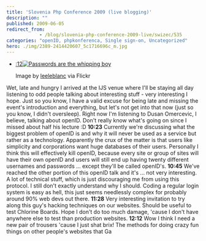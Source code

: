 ```yaml
---
title: 'Slovenia Php Conference 2009 (live blogging)'
description: ""
published: 2009-06-05
redirect_from: 
            - /blog/slovenia-php-conference-2009-live/swizec/535
categories: "openID, phpkonferenca, Single sign-on, Uncategorized"
hero: ./img/2389-2414420607_5c1716696c_m.jpg
---
```

- [:12![Passwords are the whipping boy](./img/2389-2414420607_5c1716696c_m.jpg "Passwords are the whipping boy")](http://www.flickr.com/photos/21369373@N00/2414420607)

  Image by [leeleblanc](http://www.flickr.com/photos/21369373@N00/2414420607) via Flickr

Wet, late and hungry I arrived at the IJS venue where I&#x27;ll be staying all day listening to odd people talking about interesting stuff - very interesting I hope. Just so you know, I have a valid excuse for being late and missing the event&#x27;s introduction and everything, but let&#x27;s not get into that now (just so you know, I didn&#x27;t oversleep). Right now I&#x27;m listening to Dusan Omercevic, I believe, talking about openID. Don&#x27;t really know what&#x27;s going on since I missed about half his lecture :D **10:23** Currently we&#x27;re discussing what the biggest problem of openID is and why it will never be used as a service but rather as a technology. Apparently the crux of the matter is that users like simplicity and corporations want huge databases of their users. Personally I think this will effectively kill openID, because every site or group of sites will have their own openID and users will still end up having twenty different usernames and passwords ... except they&#x27;ll be called openID&#x27;s. **10:45** We&#x27;ve reached the other portion of this openID talk and it&#x27;s ... not very interesting. A lot of technical stuff, which is just discouraging me from using this protocol. I still don&#x27;t exactly understand why I should. Coding a regular login system is easy as hell, this just seems needlessly complex for probably around 90% web devs out there. **11:28** Very interesting invitation to try along this guy&#x27;s hacking techniques on our websites. Should be useful to test Chlorine Boards. Hope I don&#x27;t do too much damage, &#x27;cause I don&#x27;t have anywhere else to test than production websites. **12:12** Wow I think I need a new pair of trousers &#x27;cause I just shat brix! The methods for doing crazy fun things on other people&#x27;s websites that Ga